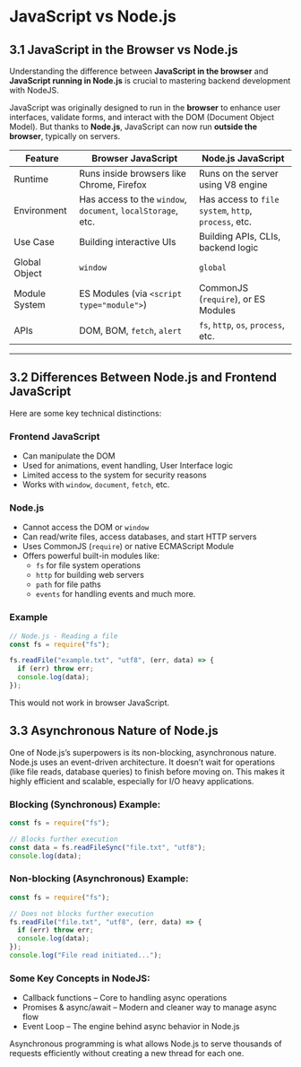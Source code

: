 # JavaScript vs Node.js

## 3.1 JavaScript in the Browser vs Node.js

Understanding the difference between **JavaScript in the browser** and **JavaScript running in Node.js** is crucial to mastering backend development with NodeJS.

JavaScript was originally designed to run in the **browser** to enhance user interfaces, validate forms, and interact with the DOM (Document Object Model). But thanks to **Node.js**, JavaScript can now run **outside the browser**, typically on servers.

| Feature       | Browser JavaScript                                           | Node.js JavaScript                                   |
| ------------- | ------------------------------------------------------------ | ---------------------------------------------------- |
| Runtime       | Runs inside browsers like Chrome, Firefox                    | Runs on the server using V8 engine                   |
| Environment   | Has access to the `window`, `document`, `localStorage`, etc. | Has access to `file system`, `http`, `process`, etc. |
| Use Case      | Building interactive UIs                                     | Building APIs, CLIs, backend logic                   |
| Global Object | `window`                                                     | `global`                                             |
| Module System | ES Modules (via `<script type="module">`)                    | CommonJS (`require`), or ES Modules                  |
| APIs          | DOM, BOM, `fetch`, `alert`                                   | `fs`, `http`, `os`, `process`, etc.                  |

---

## 3.2 Differences Between Node.js and Frontend JavaScript

Here are some key technical distinctions:

### Frontend JavaScript

- Can manipulate the DOM
- Used for animations, event handling, User Interface logic
- Limited access to the system for security reasons
- Works with `window`, `document`, `fetch`, etc.

### Node.js

- Cannot access the DOM or `window`
- Can read/write files, access databases, and start HTTP servers
- Uses CommonJS (`require`) or native ECMAScript Module
- Offers powerful built-in modules like:
  - `fs` for file system operations
  - `http` for building web servers
  - `path` for file paths
  - `events` for handling events
    and much more.

### Example

```javascript
// Node.js - Reading a file
const fs = require("fs");

fs.readFile("example.txt", "utf8", (err, data) => {
  if (err) throw err;
  console.log(data);
});
```

This would not work in browser JavaScript.

## 3.3 Asynchronous Nature of Node.js

One of Node.js’s superpowers is its non-blocking, asynchronous nature.  
Node.js uses an event-driven architecture.
It doesn’t wait for operations (like file reads, database queries) to finish before moving on.
This makes it highly efficient and scalable, especially for I/O heavy applications.

### Blocking (Synchronous) Example:

```javascript
const fs = require("fs");

// Blocks further execution
const data = fs.readFileSync("file.txt", "utf8");
console.log(data);
```

### Non-blocking (Asynchronous) Example:

```javascript
const fs = require("fs");

// Does not blocks further execution
fs.readFile("file.txt", "utf8", (err, data) => {
  if (err) throw err;
  console.log(data);
});
console.log("File read initiated...");
```

### Some Key Concepts in NodeJS:

- Callback functions – Core to handling async operations
- Promises & async/await – Modern and cleaner way to manage async flow
- Event Loop – The engine behind async behavior in Node.js

Asynchronous programming is what allows Node.js to serve thousands of requests efficiently without creating a new thread for each one.

